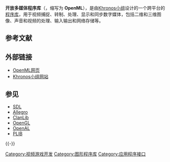 '''开放多媒体程序库'''（{{lang-en|'''Open Media Library'''}}，缩写为 '''OpenML'''），是由[[Khronos_Group|Khronos小组]]设计的一个跨平台的[[程序库|程序库]]，用于视频捕捉、转制、处理、显示和同步数字媒体，包括二维和三维图像、声音和视频的处理、输入输出和网络存储等。

== 参考文献 ==
{{Reflist}}

== 外部链接 ==
* [http://www.khronos.org/openml OpenML网页] {{Wayback|url=http://www.khronos.org/openml |date=20080418013819 }}
* [http://www.khronos.org/ Khronos小组网站] {{Wayback|url=http://www.khronos.org/ |date=20090105174640 }}

== 参见 ==
* [[SDL|SDL]]
* [[Allegro|Allegro]]
* [[ClanLib|ClanLib]]
* [[OpenGL|OpenGL]]
* [[OpenAL|OpenAL]]
* [[PLIB|PLIB]]

{{-}}
{{Khronos Group standards}}

{{DEFAULTSORT:OpenML}}
[[Category:视频游戏开发|Category:视频游戏开发]]
[[Category:图形程序库|Category:图形程序库]]
[[Category:应用程序接口|Category:应用程序接口]]